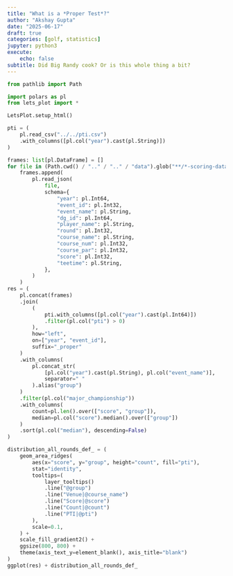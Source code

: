 ```yaml
---
title: "What is a *Proper Test*?"
author: "Akshay Gupta"
date: "2025-06-17"
draft: true
categories: [golf, statistics]
jupyter: python3
execute:
    echo: false
subtitle: Did Big Randy cook? Or is this whole thing a bit?
---
```


```python
from pathlib import Path

import polars as pl
from lets_plot import *

LetsPlot.setup_html()

pti = (
    pl.read_csv("../../pti.csv")
    .with_columns([pl.col("year").cast(pl.String)])
)

frames: list[pl.DataFrame] = []
for file in (Path.cwd() / ".." / ".." / "data").glob("**/*-scoring-data.json"):
    frames.append(
        pl.read_json(
            file,
            schema={
                "year": pl.Int64,
                "event_id": pl.Int32,
                "event_name": pl.String,
                "dg_id": pl.Int64,
                "player_name": pl.String,
                "round": pl.Int32,
                "course_name": pl.String,
                "course_num": pl.Int32,
                "course_par": pl.Int32,
                "score": pl.Int32,
                "teetime": pl.String,
            },
        )
    )
res = (
    pl.concat(frames)
    .join(
        (
            pti.with_columns([pl.col("year").cast(pl.Int64)])
            .filter(pl.col("pti") > 0)
        ),
        how="left",
        on=["year", "event_id"],
        suffix="_proper"
    )
    .with_columns(
        pl.concat_str(
            [pl.col("year").cast(pl.String), pl.col("event_name")],
            separator=" "
        ).alias("group")
    )
    .filter(pl.col("major_championship"))
    .with_columns(
        count=pl.len().over(["score", "group"]),
        median=pl.col("score").median().over(["group"])
    )
    .sort(pl.col("median"), descending=False)
)
```
```python
distribution_all_rounds_def_ = (
    geom_area_ridges(
        aes(x="score", y="group", height="count", fill="pti"),
        stat="identity",
        tooltips=(
            layer_tooltips()
            .line("@group")
            .line("Venue|@course_name")
            .line("Score|@score")
            .line("Count|@count")
            .line("PTI|@pti")
        ),
        scale=0.1,
    ) +
    scale_fill_gradient2() +
    ggsize(800, 800) +
    theme(axis_text_y=element_blank(), axis_title="blank")
)
ggplot(res) + distribution_all_rounds_def_
```
